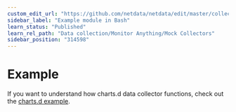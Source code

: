 ```yaml
---
custom_edit_url: "https://github.com/netdata/netdata/edit/master/collectors/charts.d.plugin/example/README.md"
sidebar_label: "Example module in Bash"
learn_status: "Published"
learn_rel_path: "Data collection/Monitor Anything/Mock Collectors"
sidebar_position: "314598"
---
```



# Example

If you want to understand how charts.d data collector functions, check out the [charts.d example](https://raw.githubusercontent.com/netdata/netdata/master/collectors/charts.d.plugin/example/example.chart.sh). 


